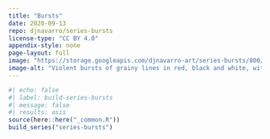 ```yaml
---
title: "Bursts"
date: 2020-09-13
repo: djnavarro/series-bursts
license-type: "CC BY 4.0"
appendix-style: none
page-layout: full
image: "https://storage.googleapis.com/djnavarro-art/series-bursts/800/ff_13_9-3-34.png"
image-alt: "Violent bursts of grainy lines in red, black and white, with hints of a square frame"
---
```

   
::: {.grid}
  
```r
#| echo: false
#| label: build-series-bursts
#| message: false
#| results: asis
source(here::here("_common.R"))
build_series("series-bursts")
```
   
:::
   
